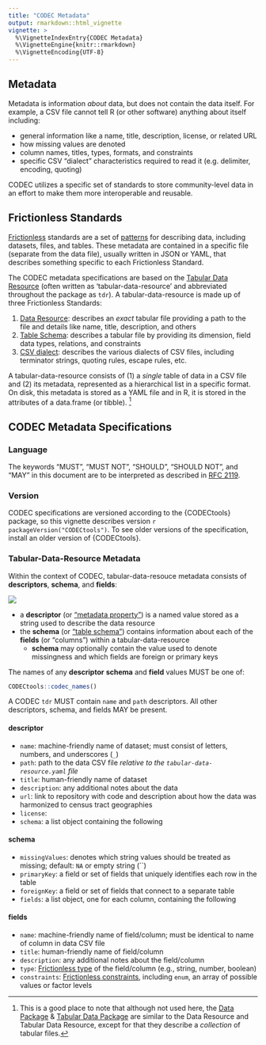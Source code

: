```yaml
---
title: "CODEC Metadata"
output: rmarkdown::html_vignette
vignette: >
  %\VignetteIndexEntry{CODEC Metadata}
  %\VignetteEngine{knitr::rmarkdown}
  %\VignetteEncoding{UTF-8}
---
```


## Metadata

Metadata is information *about* data, but does not contain the data itself. For example, a CSV file cannot tell R (or other software) anything about itself including:

- general information like a name, title, description, license, or related URL
- how missing values are denoted
- column names, titles, types, formats, and constraints
- specific CSV "dialect" characteristics required to read it (e.g. delimiter, encoding, quoting)

CODEC utilizes a specific set of standards to store community-level data in an effort to make them more interoperable and reusable.

## Frictionless Standards

[Frictionless](https://frictionlessdata.io/) standards are a set of [patterns](https://specs.frictionlessdata.io/) for describing data, including datasets, files, and tables. These metadata are contained in a specific file (separate from the data file), usually written in JSON or YAML, that describes something specific to each Frictionless Standard.

The CODEC metadata specifications are based on the [Tabular Data Resource](https://specs.frictionlessdata.io/tabular-data-resource/) (often written as 'tabular-data-resource' and abbreviated throughout the package as `tdr`). A tabular-data-resource is made up of three Frictionless Standards:

1. [Data Resource](https://specs.frictionlessdata.io/data-resource/): describes an *exact* tabular file providing a path to the file and details like name, title, description, and others
2. [Table Schema](https://specs.frictionlessdata.io/table-schema/): describes a tabular file by providing its dimension, field data types, relations, and constraints
3. [CSV dialect](https://specs.frictionlessdata.io/csv-dialect/): describes the various dialects of CSV files, including terminator strings, quoting rules, escape rules, etc.

A tabular-data-resource consists of (1) a *single* table of data in a CSV file and (2) its metadata, represented as a hierarchical list in a specific format.  On disk, this metadata is stored as a YAML file and in R, it is stored in the attributes of a data.frame (or tibble).
^[This is a good place to note that although not used here, the [Data Package](https://specs.frictionlessdata.io/data-package/) & [Tabular Data Package](https://specs.frictionlessdata.io/tabular-data-package/) are similar to the Data Resource and Tabular Data Resource, except for that they describe a *collection* of tabular files.]

## CODEC Metadata Specifications

### Language

The keywords “MUST”, “MUST NOT”, “SHOULD”, “SHOULD NOT”, and “MAY”
in this document are to be interpreted as described in [RFC 2119](https://tools.ietf.org/html/rfc2119).

### Version

CODEC specifications are versioned according to the {CODECtools} package, so this vignette describes version `r packageVersion("CODECtools")`.  To see older versions of the specification, install an older version of {CODECtools}.

### Tabular-Data-Resource Metadata

Within the context of CODEC, tabular-data-resouce metadata consists of **descriptors**, **schema**, and **fields**:

![](codec_metadata.png)

- a **descriptor** (or ["metadata property"](https://specs.frictionlessdata.io/data-resource/#metadata-properties)) is a named value stored as a string used to describe the data resource
- the **schema** (or ["table schema"](https://specs.frictionlessdata.io/table-schema/)) contains information about each of the **fields** (or "columns") within a tabular-data-resource
  - **schema** may optionally contain the value used to denote missingness and which fields are foreign or primary keys

The names of any **descriptor** **schema** and **field** values MUST be one of:

```r
CODECtools::codec_names()
```

A CODEC `tdr` MUST contain `name` and `path` descriptors. All other descriptors, schema, and fields MAY be present.

#### descriptor

- `name`: machine-friendly name of dataset; must consist of letters, numbers, and underscores (`_`)
- `path`: path to the data CSV file *relative to the `tabular-data-resource.yaml` file*
- `title`: human-friendly name of dataset
- `description`: any additional notes about the data
- `url`: link to repository with code and description about how the data was harmonized to census tract geographies
- `license`:
- `schema`: a list object containing the following

#### schema

- `missingValues`: denotes which string values should be treated as missing; default: `NA` or empty string (``)
- `primaryKey`: a field or set of fields that uniquely identifies each row in
the table 
- `foreignKey`: a field or set of fields that connect to a separate table
- `fields`: a list object, one for each column, containing the following

#### fields

- `name`: machine-friendly name of field/column; must be identical to name of column in data CSV file
- `title`: human-friendly name of field/column
- `description`: any additional notes about the field/column
- `type`: [Frictionless type](https://specs.frictionlessdata.io/table-schema/#types-and-formats) of the field/column (e.g., string, number, boolean)
- `constraints`: [Frictionless constraints](https://specs.frictionlessdata.io/table-schema/#constraints), including `enum`, an array of possible values or factor levels

